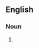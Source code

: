 {{also|grabbags|grab-bags}}

==English==

===Noun===
{{head|en|noun plural form}}

# {{plural of|grab bag|lang=en}}